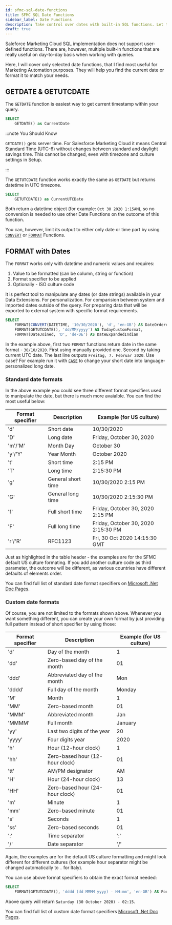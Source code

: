 ```yaml
---
id: sfmc-sql-date-functions
title: SFMC SQL Date Functions
sidebar_label: Date Functions
description: Take control over dates with built-in SQL functions. Let the query do the job.
draft: true
---
```



<LeadText content='Take control over dates with built-in SQL functions. Let the query do the job.' />

Saleforce Marketing Cloud SQL implementation does not support user-defined functions. There are, however, multiple built-in functions that are really useful on day-to-day basis when working with queries.

Here, I will cover only selected date functions, that I find most useful for Marketing Automation purposes. They will help you find the current date or format it to match your needs.

## GETDATE & GETUTCDATE

The `GETDATE` function is easiest way to get current timestamp within your query.

```sql
SELECT
    GETDATE() as CurrentDate
```

:::note You Should Know

`GETDATE()` gets server time. For Salesforce Marketing Cloud it means Central Standard Time (UTC-6) without changes between standard and daylight savings time. This cannot be changed, even with timezone and culture settings in Setup.

:::

The `GETUTCDATE` function works exactly the same as `GETDATE` but returns datetime in UTC timezone.

```sql
SELECT
    GETUTCDATE() as CurrentUTCDate
```

Both return a datetime object (for example: `Oct 30 2020 1:15AM`), so no conversion is needed to use other Date Functions on the outcome of this function.

You can, however, limit its output to either only date or time part by using [`CONVERT`](sfmc-sql-conversion-functions#convert) or [`FORMAT`](#format-with-dates) Functions.

## FORMAT with Dates

The `FORMAT` works only with datetime and numeric values and requires:

1. Value to be formatted (can be column, string or function)
2. Format specifier to be applied
3. Optionally - ISO culture code

It is perfect tool to manipulate any dates (or date strings) available in your Data Extensions. For personalization. For comparision between system and imported dates outside of the query. For preparing data that will be exported to external system with specific format requirements.

```sql {2-4} title="Instead of creating complex AMPScript logic to adapt dates, just format them"
SELECT
    FORMAT(CONVERT(DATETIME, '10/30/2020'), 'd', 'en-GB') AS DateOrderedProperly,
    FORMAT(GETUTCDATE(), 'dd/MM/yyyy') AS TodayCustomFormat,
    FORMAT(DateJoined, 'D', 'de-DE') AS DateExpandedIndian

```

In the example above, first two `FORMAT` functions return date in the same format - `30/10/2020`. First using manually provided one. Second by taking current UTC date. The last line outputs `Freitag, 7. Februar 2020`. Use case? For example run it with [`CASE`](sfmc-sql-case) to change your short date into language-personalized long date.

### Standard date formats

In the above example you could see three different format specifiers used to manipulate the date, but there is much more avaialble. You can find the most useful below:

| Format specifier | Description | Example (for US culture) |
| -- | -- | -- |
| 'd' | Short date | 10/30/2020 |
| 'D' | Long date | Friday, October 30, 2020 |
| 'm'/'M' | Month Day | October 30 |
| 'y'/'Y' | Year Month | October 2020 |
| 't' | Short time | 2:15 PM |
| 'T' | Long time | 2:15:30 PM |
| 'g' | General short time | 10/30/2020 2:15 PM |
| 'G' | General long time | 10/30/2020 2:15:30 PM |
| 'f' | Full short time | Friday, October 30, 2020 2:15 PM |
| 'F' | Full long time | Friday, October 30, 2020 2:15:30 PM |
| 'r'/'R' | RFC1123 | Fri, 30 Oct 2020 14:15:30 GMT |

Just as highlighted in the table header - the examples are for the SFMC default US culture formating. If you add another culture code as third parameter, the outcome will be different, as various countries have different defaults of elements order.

You can find full list of standard date format specifiers on [Microsoft .Net Doc Pages](https://docs.microsoft.com/en-us/dotnet/standard/base-types/standard-date-and-time-format-strings).

### Custom date formats

Of course, you are not limited to the formats shown above. Whenever you want something different, you can create your own format by just providing full pattern instead of short specifier by using those:

| Format specifier | Description | Example (for US culture) |
| -- | -- | -- |
| 'd' | Day of the month | 1 |
| 'dd' | Zero-based day of the month | 01 |
| 'ddd' | Abbreviated day of the month | Mon |
| 'dddd' | Full day of the month | Monday |
| 'M' | Month | 1 |
| 'MM' | Zero-based month | 01 |
| 'MMM' | Abbreviated month | Jan |
| 'MMMM' | Full month | January |
| 'yy' | Last two digits of the year | 20 |
| 'yyyy' | Four digits year | 2020 |
| 'h' | Hour (12-hour clock) | 1 |
| 'hh' | Zero-based hour (12-hour clock) | 01 |
| 'tt' | AM/PM designator | AM |
| 'H' | Hour (24-hour clock) | 13 |
| 'HH' | Zero-based hour (24-hour clock) | 01 |
| 'm' | Minute | 1 |
| 'mm' | Zero-based minute | 01 |
| 's' | Seconds | 1 |
| 'ss' | Zero-based seconds | 01 |
| ':' | Time separator | ':' |
| '/' | Date separator | '/' |

Again, the examples are for the default US culture formatting and might look different for different cultures (for example hour separator might be changed automatically to `.` for Italy).

You can use above format specifiers to obtain the exact format needed:

```sql
SELECT
    FORMAT(GETUTCDATE(), 'dddd (dd MMMM yyyy) - HH:mm', 'en-GB') AS FormattedDate
```

Above query will return `Saturday (30 October 2020) - 02:15`.

You can find full list of custom date format specifiers [Microsoft .Net Doc Pages](https://docs.microsoft.com/en-us/dotnet/standard/base-types/custom-date-and-time-format-strings).